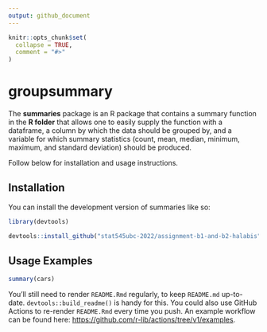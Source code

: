 ```yaml
---
output: github_document
---
```


<!-- README.md is generated from README.Rmd. Please edit that file -->

```r
knitr::opts_chunk$set(
  collapse = TRUE,
  comment = "#>"
)
```

# groupsummary

<!-- badges: start -->
<!-- badges: end -->

The **summaries** package is an R package that contains a summary function in the **R folder** that allows one to easily supply the function with a dataframe, a column by which the data should be grouped by, and a variable for which summary statistics (count, mean, median, minimum, maximum, and standard deviation) should be produced.

Follow below for installation and usage instructions.

## Installation

You can install the development version of summaries like so:

```r
library(devtools)

devtools::install_github("stat545ubc-2022/assignment-b1-and-b2-halabis", subdir = '/groupsummary', ref = "0.1.0")
```


## Usage Examples

```r
summary(cars)
```

You'll still need to render `README.Rmd` regularly, to keep `README.md` up-to-date. `devtools::build_readme()` is handy for this. You could also use GitHub Actions to re-render `README.Rmd` every time you push. An example workflow can be found here: <https://github.com/r-lib/actions/tree/v1/examples>.

